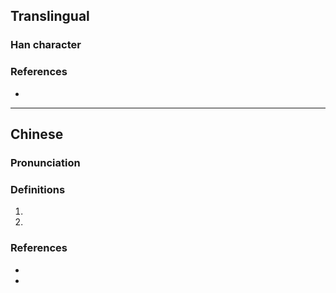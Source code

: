{{character info}}
==Translingual==

===Han character===
{{Han char|rn=30|rad=口|as=06|sn=9|four=68050|canj=ROQ|ids=⿰口年}}

===References===
* {{Han ref|kx=0189.271|hdz=10617.011|uh=54D6|ud=21718|bh=CE44|bd=52804}}

----

==Chinese==
{{zh-forms}}

===Pronunciation===
{{zh-pron
|m=nián
|c=nin4
|h=
|md=
|mn=nî
|w=
|cat=
}}

===Definitions===
{{zh-hanzi}}

# {{zh-used in|噍吧哖|Tapani {{gloss|the former name of {{w|Yujing District}} in Taiwan}}}}
# {{zh-used in|瓜仔哖|cucumber}}

===References===
* {{thcwd|40195}}
* {{R:yue:Hanzi}}